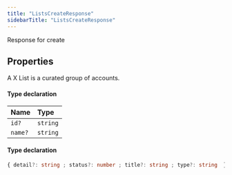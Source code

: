 ```yaml
---
title: "ListsCreateResponse"
sidebarTitle: "ListsCreateResponse"
---
```


Response for create

## Properties

<ResponseField name="data" type="Object" required>
A X List is a curated group of accounts.
</ResponseField>


#### Type declaration

| Name | Type |
| :------ | :------ |
| `id?` | `string` |
| `name?` | `string` |




<ResponseField name="errors" type="Object">


#### Type declaration

```ts
{ detail?: string ; status?: number ; title?: string ; type?: string  }[]
```
</ResponseField>

